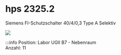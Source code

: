 
# hps 2325.2
Siemens FI-Schutzschalter 40/4/0,3 Type A Selektiv

<a target="_blank" href={hps_2325}> <img src={hps_2325_min} /> </a>

:::info
Position:   Labor UGII B7 - Nebenraum\
Anzahl:     11